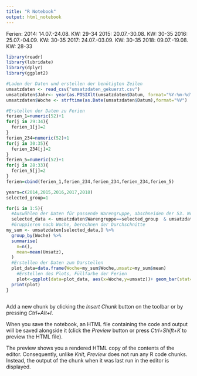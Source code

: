 ```yaml
---
title: "R Notebook"
output: html_notebook
---
```


Ferien:
2014: 14.07.-24.08. KW: 29-34
2015: 20.07.-30.08. KW: 30-35
2016: 25.07.-04.09. KW: 30-35
2017: 24.07.-03.09. KW: 30-35
2018: 09.07.-19.08. KW: 28-33

```r
library(readr)
library(lubridate)
library(dplyr)
library(ggplot2)

#Laden der Daten und erstellen der benötigten Zeilen
umsatzdaten <- read_csv("umsatzdaten_gekuerzt.csv")
umsatzdaten$Jahr<- year(as.POSIXlt(umsatzdaten$Datum, format="%Y-%m-%d"))
umsatzdaten$Woche <- strftime(as.Date(umsatzdaten$Datum),format="%V")

#Erstellen der Daten zu Ferien
ferien_1=numeric(52)+1
for(j in 29:34){
  ferien_1[j]=2
}
ferien_234=numeric(52)+1
for(j in 30:35){
  ferien_234[j]=2
}
ferien_5=numeric(52)+1
for(j in 28:33){
  ferien_5[j]=2
}
ferien=cbind(ferien_1,ferien_234,ferien_234,ferien_234,ferien_5)

years=c(2014,2015,2016,2017,2018)
selected_group=1

for(i in 1:5){
  #Auswählen der Daten für passende Warengruppe, abschneiden der 53. Woche um Fehler zu vermeiden
  selected_data <- umsatzdaten$Warengruppe==selected_group  & umsatzdaten$Jahr==years[i] & umsatzdaten$Woche<53
  #Gruppieren nach Woche, berechnen der Durchschnitte
my_sum <- umsatzdaten[selected_data,] %>%
  group_by(Woche) %>%
  summarise(
    n=n(),
    mean=mean(Umsatz),
  )
  #Erstellen der Daten zum Darstellen
  plot_data=data.frame(Woche=my_sum$Woche,umsatz=my_sum$mean) 
    #Erstellen des Plots, Füllfarbe der Ferien
    plot<-ggplot(data=plot_data, aes(x=Woche,y=umsatz))+ geom_bar(stat="identity", position=position_dodge(),fill=ferien[,i])+ labs(x="Woche",y="Umsatz", title = paste("Warengruppe",selected_group,", Jahr",years[i]))
  print(plot)
}



```

Add a new chunk by clicking the *Insert Chunk* button on the toolbar or by pressing *Ctrl+Alt+I*.

When you save the notebook, an HTML file containing the code and output will be saved alongside it (click the *Preview* button or press *Ctrl+Shift+K* to preview the HTML file).

The preview shows you a rendered HTML copy of the contents of the editor. Consequently, unlike *Knit*, *Preview* does not run any R code chunks. Instead, the output of the chunk when it was last run in the editor is displayed.
